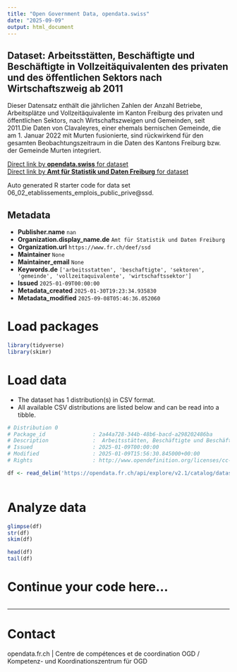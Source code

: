 ```yaml
---
title: "Open Government Data, opendata.swiss"
date: "2025-09-09"
output: html_document
---
```


## Dataset: Arbeitsstätten, Beschäftigte und Beschäftigte in Vollzeitäquivalenten des privaten und des öffentlichen Sektors nach Wirtschaftszweig ab 2011

Dieser Datensatz enthält die jährlichen Zahlen der Anzahl Betriebe, Arbeitsplätze und Vollzeitäquivalente im Kanton Freiburg des privaten und öffentlichen Sektors, nach Wirtschaftszweigen und Gemeinden, seit 2011.Die Daten von Clavaleyres, einer ehemals bernischen Gemeinde, die am 1. Januar 2022 mit Murten fusionierte, sind rückwirkend für den gesamten Beobachtungszeitraum in die Daten des Kantons Freiburg bzw. der Gemeinde Murten integriert.

[Direct link by **opendata.swiss** for dataset](https://opendata.swiss/de/dataset/arbeitsstatten-beschaftigte-und-beschaftigte-in-vollzeitaquivalenten-des-privaten-und-des-2011)<br>
[Direct link by **Amt für Statistik und Daten Freiburg** for dataset](https://opendata.fr.ch/explore/dataset/06_02_etablissements_emplois_public_prive/)

Auto generated R starter code for data set 06_02_etablissements_emplois_public_prive@ssd.

## Metadata

- **Publisher.name** `nan`
- **Organization.display_name.de** `Amt für Statistik und Daten Freiburg`
- **Organization.url** `https://www.fr.ch/deef/ssd`
- **Maintainer** `None`
- **Maintainer_email** `None`
- **Keywords.de** `['arbeitsstatten', 'beschaftigte', 'sektoren', 'gemeinde', 'vollzeitaquivalente', 'wirtschaftssektor']`
- **Issued** `2025-01-09T00:00:00`
- **Metadata_created** `2025-01-30T19:23:34.935830`
- **Metadata_modified** `2025-09-08T05:46:36.052060`


# Load packages

```r

library(tidyverse)
library(skimr)

```

# Load data

-   The dataset has 1 distribution(s) in CSV format.
-   All available CSV distributions are listed below and can be read into a tibble.

```r

# Distribution 0
# Package_id               : 2a44a728-344b-48b6-bacd-a298202486ba
# Description              :  Arbeitsstätten, Beschäftigte und Beschäftigte in Vollzeitäquivalenten des privaten und des öffentlichen Sektors nach Wirtschaftszweig ab 2011 (csv)
# Issued                   : 2025-01-09T00:00:00
# Modified                 : 2025-01-09T15:56:30.845000+00:00
# Rights                   : http://www.opendefinition.org/licenses/cc-by-sa

df <- read_delim('https://opendata.fr.ch/api/explore/v2.1/catalog/datasets/06_02_etablissements_emplois_public_prive/exports/csv?use_labels=true')



```

# Analyze data

```r

glimpse(df)
str(df)
skim(df)

head(df)
tail(df)

```

# Continue your code here...

```r

```

------------------------------------------------------------------------

# Contact

opendata.fr.ch | Centre de compétences et de coordination OGD / Kompetenz- und Koordinationszentrum für OGD
